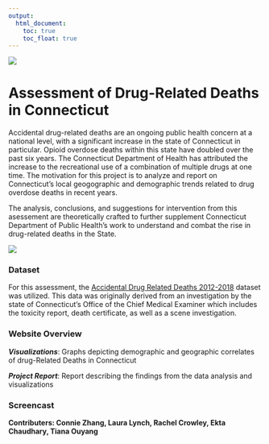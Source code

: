 ```yaml
---
output: 
  html_document:
    toc: true
    toc_float: true
---
```


![](image1.jpeg)

# **Assessment of Drug-Related Deaths in Connecticut**

Accidental drug-related deaths are an ongoing public health concern at a national level, with a significant increase in the state of Connecticut in particular. Opioid overdose deaths within this state have doubled over the past six years. The Connecticut Department of Health has attributed the increase to the recreational use of a combination of multiple drugs at one time. The motivation for this project is to analyze and report on Connecticut's local geogographic and demographic trends related to drug overdose deaths in recent years. 

The analysis, conclusions, and suggestions for intervention from this asessement are theoretically crafted to further supplement Connecticut Department of Public Health's work to understand and combat the rise in drug-related deaths in the State. 

![](ambulance photo.jpg)

### **Dataset**

For this assessment, the [Accidental Drug Related Deaths 2012-2018](https://catalog.data.gov/dataset/accidental-drug-related-deaths-january-2012-sept-2015) dataset was utilized. This data was originally derived from an investigation by the state of Connecticut's Office of the Chief Medical Examiner which includes the toxicity report, death certificate, as well as a scene investigation.

### **Website Overview**
***Visualizations***: Graphs depicting demographic and geographic correlates of drug-Related Deaths in Connecticut

***Project Report***: Report describing the findings from the data analysis and visualizations

### **Screencast**

**Contributers: Connie Zhang, Laura Lynch, Rachel Crowley, Ekta Chaudhary, Tiana Ouyang**
